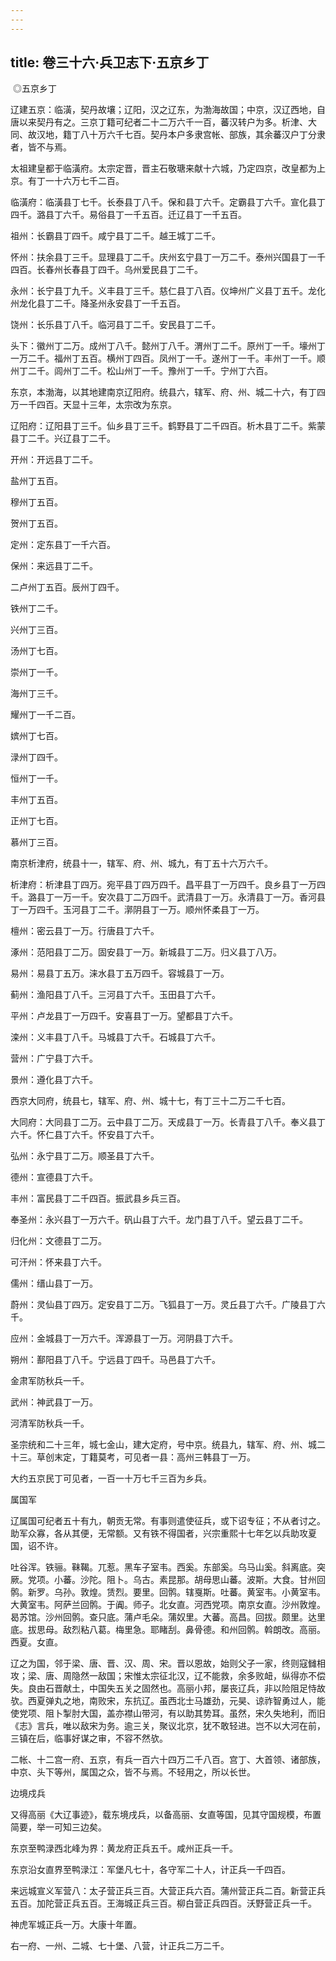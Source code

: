 ```yaml
---
---
---
```

title: 卷三十六·兵卫志下·五京乡丁
---

 ◎五京乡丁

辽建五京：临潢，契丹故壤；辽阳，汉之辽东，为渤海故国；中京，汉辽西地，自唐以来契丹有之。三京丁籍可纪者二十二万六千一百，蕃汉转户为多。析津、大同、故汉地，籍丁八十万六千七百。契丹本户多隶宫帐、部族，其余蕃汉户丁分隶者，皆不与焉。

太祖建皇都于临潢府。太宗定晋，晋主石敬瑭来献十六城，乃定四京，改皇都为上京。有丁一十六万七千二百。

临潢府：临潢县丁七千。长泰县丁八千。保和县丁六千。定霸县丁六千。宣化县丁四千。潞县丁六千。易俗县丁一千五百。迁辽县丁一千五百。

祖州：长霸县丁四千。咸宁县丁二千。越王城丁二千。

怀州：扶余县丁三千。显理县丁二千。庆州玄宁县丁一万二千。泰州兴国县丁一千四百。长春州长春县丁四千。乌州爱民县丁二千。

永州：长宁县丁九千。义丰县丁三千。慈仁县丁八百。仪坤州广义县丁五千。龙化州龙化县丁二千。降圣州永安县丁一千五百。

饶州：长乐县丁八千。临河县丁二千。安民县丁二千。

头下：徽州丁二万。成州丁八千。懿州丁八千。渭州丁二千。原州丁一千。壕州丁一万二千。福州丁五百。横州丁四百。凤州丁一千。遂州丁一千。丰州丁一千。顺州丁二千。闾州丁二千。松山州丁一千。豫州丁一千。宁州丁六百。

东京，本渤海，以其地建南京辽阳府。统县六，辖军、府、州、城二十六，有丁四万一千四百。天显十三年，太宗改为东京。

辽阳府：辽阳县丁三千。仙乡县丁三千。鹤野县丁二千四百。析木县丁二千。紫蒙县丁二千。兴辽县丁二千。

开州：开远县丁二千。

盐州丁五百。

穆州丁五百。

贺州丁五百。

定州：定东县丁一千六百。

保州：来远县丁二千。

二卢州丁五百。辰州丁四千。

铁州丁二千。

兴州丁三百。

汤州丁七百。

崇州丁一千。

海州丁三千。

耀州丁一千二百。

嫔州丁七百。

渌州丁四千。

恒州丁一千。

丰州丁五百。

正州丁七百。

慕州丁三百。

南京析津府，统县十一，辖军、府、州、城九，有丁五十六万六千。

析津府：析津县丁四万。宛平县丁四万四千。昌平县丁一万四千。良乡县丁一万四千。潞县丁一万一千。安次县丁二万四千。武清县丁一万。永清县丁一万。香河县丁一万四千。玉河县丁二千。漷阴县丁一万。顺州怀柔县丁一万。

檀州：密云县丁一万。行唐县丁六千。

涿州：范阳县丁二万。固安县丁一万。新城县丁二万。归义县丁八万。

易州：易县丁五万。涞水县丁五万四千。容城县丁一万。

蓟州：渔阳县丁八千。三河县丁六千。玉田县丁六千。

平州：卢龙县丁一万四千。安喜县丁一万。望都县丁六千。

滦州：义丰县丁八千。马城县丁六千。石城县丁六千。

营州：广宁县丁六千。

景州：遵化县丁六千。

西京大同府，统县七，辖军、府、州、城十七，有丁三十二万二千七百。

大同府：大同县丁二万。云中县丁二万。天成县丁一万。长青县丁八千。奉义县丁六千。怀仁县丁六千。怀安县丁六千。

弘州：永宁县丁二万。顺圣县丁六千。

德州：宣德县丁六千。

丰州：富民县丁二千四百。振武县乡兵三百。

奉圣州：永兴县丁一万六千。矾山县丁六千。龙门县丁八千。望云县丁二千。

归化州：文德县丁二万。

可汗州：怀来县丁六千。

儒州：缙山县丁一万。

蔚州：灵仙县丁四万。定安县丁二万。飞狐县丁一万。灵丘县丁六千。广陵县丁六千。

应州：金城县丁一万六千。浑源县丁一万。河阴县丁六千。

朔州：鄯阳县丁八千。宁远县丁四千。马邑县丁六千。

金肃军防秋兵一千。

武州：神武县丁一万。

河清军防秋兵一千。

圣宗统和二十三年，城七金山，建大定府，号中京。统县九，辖军、府、州、城二十三。草创末定，丁籍莫考，可见者一县：高州三韩县丁一万。

大约五京民丁可见者，一百一十万七千三百为乡兵。

属国军

辽属国可纪者五十有九，朝贡无常。有事则遣使征兵，或下诏专征；不从者讨之。助军众寡，各从其便，无常额。又有铁不得国者，兴宗重熙十七年乞以兵助攻夏国，诏不许。

吐谷浑。铁骊。靺鞨。兀惹。黑车子室韦。西奚。东部奚。乌马山奚。斜离底。突厥。党项。小蕃。沙陀。阻卜。乌古。素昆那。胡母思山蕃。波斯。大食。甘州回鹘。新罗。乌孙。敦煌。赁烈。要里。回鹘。辖戛斯。吐蕃。黄室韦。小黄室韦。大黄室韦。阿萨兰回鹘。于阗。师子。北女直。河西党项。南京女直。沙州敦煌。曷苏馆。沙州回鹘。查只底。蒲卢毛朵。蒲奴里。大蕃。高昌。回拔。颇里。达里底。拔思母。敌烈粘八葛。梅里急。耶睹刮。鼻骨德。和州回鹘。斡朗改。高丽。西夏。女直。

辽之为国，邻于梁、唐、晋、汉、周、宋。晋以恩故，始则父子一家，终则寇雠相攻；梁、唐、周隐然一敌国；宋惟太宗征北汉，辽不能救，余多败衄，纵得亦不偿失。良由石晋献土，中国失五关之固然也。高丽小邦，屡丧辽兵，非以险阻足恃故欤。西夏弹丸之地，南败宋，东抗辽。虽西北士马雄劲，元昊、谅祚智勇过人，能使党项、阻卜掣肘大国，盖亦襟山带河，有以助其势耳。虽然，宋久失地利，而旧《志》言兵，唯以敌宋为务。逾三关，聚议北京，犹不敢轻进。岂不以大河在前，三镇在后，临事好谋之审，不容不然欤。

二帐、十二宫一府、五京，有兵一百六十四万二千八百。宫丁、大首领、诸部族，中京、头下等州，属国之众，皆不与焉。不轻用之，所以长世。

边境戍兵

又得高丽《大辽事迹》，载东境戌兵，以备高丽、女直等国，见其守国规模，布置简要，举一可知三边矣。

东京至鸭渌西北峰为界：黄龙府正兵五千。咸州正兵一千。

东京沿女直界至鸭渌江：军堡凡七十，各守军二十人，计正兵一千四百。

来远城宣义军营八：太子营正兵三百。大营正兵六百。蒲州营正兵二百。新营正兵五百。加陀营正兵五百。王海城正兵三百。柳白营正兵四百。沃野营正兵一千。

神虎军城正兵一万。大康十年置。

右一府、一州、二城、七十堡、八营，计正兵二万二千。

